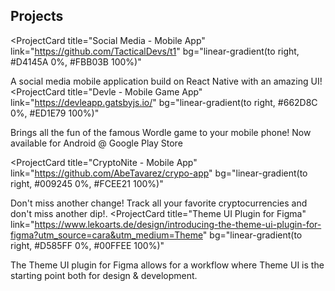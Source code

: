## Projects

<ProjectCard
  title="Social Media - Mobile App"
  link="https://github.com/TacticalDevs/t1"
  bg="linear-gradient(to right, #D4145A 0%, #FBB03B 100%)"
>
  A social media mobile application build on React Native with an amazing UI!
</ProjectCard>
<ProjectCard
  title="Devle - Mobile Game App"
  link="https://devleapp.gatsbyjs.io/"
  bg="linear-gradient(to right, #662D8C 0%, #ED1E79 100%)"
>
  Brings all the fun of the famous Wordle game to your mobile phone! Now
  available for Android @ Google Play Store
</ProjectCard>

<ProjectCard
  title="CryptoNite - Mobile App"
  link="https://github.com/AbeTavarez/crypo-app"
  bg="linear-gradient(to right, #009245 0%, #FCEE21 100%)"
>
  Don't miss another change! Track all your favorite cryptocurrencies and don't
  miss another dip!.
</ProjectCard>
<ProjectCard
  title="Theme UI Plugin for Figma"
  link="https://www.lekoarts.de/design/introducing-the-theme-ui-plugin-for-figma?utm_source=cara&utm_medium=Theme"
  bg="linear-gradient(to right, #D585FF 0%, #00FFEE 100%)"
>
  The Theme UI plugin for Figma allows for a workflow where Theme UI is the
  starting point both for design & development.
</ProjectCard>
